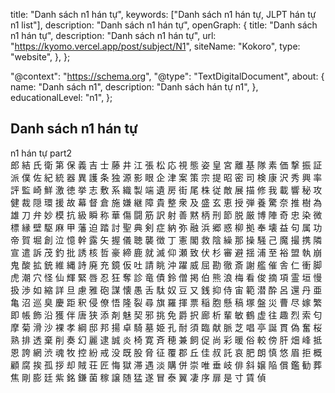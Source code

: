   title: "Danh sách n1 hán tự",
  keywords: ["Danh sách n1 hán tự, JLPT hán tự n1 list"],
  description: "Danh sách n1 hán tự",
  openGraph: {
    title: "Danh sách n1 hán tự",
    description: "Danh sách n1 hán tự",
    url: "https://kyomo.vercel.app/post/subject/N1",
    siteName: "Kokoro",
    type: "website",
  },
};

  "@context": "https://schema.org",
  "@type": "TextDigitalDocument",
  about: {
    name: "Danh sách n1",
    description: "Danh sách hán tự n1",
  },
  educationalLevel: "n1",
};

## Danh sách n1 hán tự

<Link href="/post/subject/N1_2">n1 hán tự part2</Link>
<br />

<Link href="/post/kanji/郎">郎</Link>
<Link href="/post/kanji/結">結</Link>
<Link href="/post/kanji/氏">氏</Link>
<Link href="/post/kanji/衛">衛</Link>
<Link href="/post/kanji/第">第</Link>
<Link href="/post/kanji/保">保</Link>
<Link href="/post/kanji/義">義</Link>
<Link href="/post/kanji/吉">吉</Link>
<Link href="/post/kanji/士">士</Link>
<Link href="/post/kanji/藤">藤</Link>
<Link href="/post/kanji/井">井</Link>
<Link href="/post/kanji/江">江</Link>
<Link href="/post/kanji/張">張</Link>
<Link href="/post/kanji/松">松</Link>
<Link href="/post/kanji/応">応</Link>
<Link href="/post/kanji/視">視</Link>
<Link href="/post/kanji/態">態</Link>
<Link href="/post/kanji/姿">姿</Link>
<Link href="/post/kanji/皇">皇</Link>
<Link href="/post/kanji/宮">宮</Link>
<Link href="/post/kanji/離">離</Link>
<Link href="/post/kanji/基">基</Link>
<Link href="/post/kanji/隊">隊</Link>
<Link href="/post/kanji/素">素</Link>
<Link href="/post/kanji/価">価</Link>
<Link href="/post/kanji/撃">撃</Link>
<Link href="/post/kanji/振">振</Link>
<Link href="/post/kanji/証">証</Link>
<Link href="/post/kanji/派">派</Link>
<Link href="/post/kanji/僕">僕</Link>
<Link href="/post/kanji/佐">佐</Link>
<Link href="/post/kanji/紀">紀</Link>
<Link href="/post/kanji/統">統</Link>
<Link href="/post/kanji/器">器</Link>
<Link href="/post/kanji/異">異</Link>
<Link href="/post/kanji/護">護</Link>
<Link href="/post/kanji/条">条</Link>
<Link href="/post/kanji/独">独</Link>
<Link href="/post/kanji/源">源</Link>
<Link href="/post/kanji/影">影</Link>
<Link href="/post/kanji/眼">眼</Link>
<Link href="/post/kanji/企">企</Link>
<Link href="/post/kanji/津">津</Link>
<Link href="/post/kanji/案">案</Link>
<Link href="/post/kanji/策">策</Link>
<Link href="/post/kanji/宗">宗</Link>
<Link href="/post/kanji/提">提</Link>
<Link href="/post/kanji/昭">昭</Link>
<Link href="/post/kanji/密">密</Link>
<Link href="/post/kanji/司">司</Link>
<Link href="/post/kanji/検">検</Link>
<Link href="/post/kanji/康">康</Link>
<Link href="/post/kanji/沢">沢</Link>
<Link href="/post/kanji/秀">秀</Link>
<Link href="/post/kanji/興">興</Link>
<Link href="/post/kanji/率">率</Link>
<Link href="/post/kanji/評">評</Link>
<Link href="/post/kanji/監">監</Link>
<Link href="/post/kanji/崎">崎</Link>
<Link href="/post/kanji/鮮">鮮</Link>
<Link href="/post/kanji/激">激</Link>
<Link href="/post/kanji/徳">徳</Link>
<Link href="/post/kanji/挙">挙</Link>
<Link href="/post/kanji/志">志</Link>
<Link href="/post/kanji/敷">敷</Link>
<Link href="/post/kanji/系">系</Link>
<Link href="/post/kanji/織">織</Link>
<Link href="/post/kanji/製">製</Link>
<Link href="/post/kanji/端">端</Link>
<Link href="/post/kanji/遺">遺</Link>
<Link href="/post/kanji/房">房</Link>
<Link href="/post/kanji/街">街</Link>
<Link href="/post/kanji/尾">尾</Link>
<Link href="/post/kanji/株">株</Link>
<Link href="/post/kanji/従">従</Link>
<Link href="/post/kanji/敵">敵</Link>
<Link href="/post/kanji/展">展</Link>
<Link href="/post/kanji/描">描</Link>
<Link href="/post/kanji/修">修</Link>
<Link href="/post/kanji/我">我</Link>
<Link href="/post/kanji/載">載</Link>
<Link href="/post/kanji/響">響</Link>
<Link href="/post/kanji/秘">秘</Link>
<Link href="/post/kanji/攻">攻</Link>
<Link href="/post/kanji/健">健</Link>
<Link href="/post/kanji/裁">裁</Link>
<Link href="/post/kanji/隠">隠</Link>
<Link href="/post/kanji/環">環</Link>
<Link href="/post/kanji/援">援</Link>
<Link href="/post/kanji/故">故</Link>
<Link href="/post/kanji/幕">幕</Link>
<Link href="/post/kanji/督">督</Link>
<Link href="/post/kanji/倉">倉</Link>
<Link href="/post/kanji/施">施</Link>
<Link href="/post/kanji/嫌">嫌</Link>
<Link href="/post/kanji/継">継</Link>
<Link href="/post/kanji/障">障</Link>
<Link href="/post/kanji/貴">貴</Link>
<Link href="/post/kanji/整">整</Link>
<Link href="/post/kanji/衆">衆</Link>
<Link href="/post/kanji/及">及</Link>
<Link href="/post/kanji/盛">盛</Link>
<Link href="/post/kanji/玄">玄</Link>
<Link href="/post/kanji/恵">恵</Link>
<Link href="/post/kanji/授">授</Link>
<Link href="/post/kanji/弾">弾</Link>
<Link href="/post/kanji/養">養</Link>
<Link href="/post/kanji/驚">驚</Link>
<Link href="/post/kanji/奈">奈</Link>
<Link href="/post/kanji/推">推</Link>
<Link href="/post/kanji/樹">樹</Link>
<Link href="/post/kanji/為">為</Link>
<Link href="/post/kanji/雄">雄</Link>
<Link href="/post/kanji/刀">刀</Link>
<Link href="/post/kanji/弁">弁</Link>
<Link href="/post/kanji/妙">妙</Link>
<Link href="/post/kanji/模">模</Link>
<Link href="/post/kanji/抗">抗</Link>
<Link href="/post/kanji/級">級</Link>
<Link href="/post/kanji/瞬">瞬</Link>
<Link href="/post/kanji/称">称</Link>
<Link href="/post/kanji/華">華</Link>
<Link href="/post/kanji/傷">傷</Link>
<Link href="/post/kanji/闘">闘</Link>
<Link href="/post/kanji/筋">筋</Link>
<Link href="/post/kanji/訳">訳</Link>
<Link href="/post/kanji/射">射</Link>
<Link href="/post/kanji/善">善</Link>
<Link href="/post/kanji/黙">黙</Link>
<Link href="/post/kanji/柄">柄</Link>
<Link href="/post/kanji/刑">刑</Link>
<Link href="/post/kanji/節">節</Link>
<Link href="/post/kanji/脱">脱</Link>
<Link href="/post/kanji/厳">厳</Link>
<Link href="/post/kanji/博">博</Link>
<Link href="/post/kanji/陣">陣</Link>
<Link href="/post/kanji/奇">奇</Link>
<Link href="/post/kanji/忠">忠</Link>
<Link href="/post/kanji/染">染</Link>
<Link href="/post/kanji/微">微</Link>
<Link href="/post/kanji/標">標</Link>
<Link href="/post/kanji/縁">縁</Link>
<Link href="/post/kanji/壁">壁</Link>
<Link href="/post/kanji/駆">駆</Link>
<Link href="/post/kanji/麻">麻</Link>
<Link href="/post/kanji/甲">甲</Link>
<Link href="/post/kanji/藩">藩</Link>
<Link href="/post/kanji/迫">迫</Link>
<Link href="/post/kanji/踏">踏</Link>
<Link href="/post/kanji/討">討</Link>
<Link href="/post/kanji/聖">聖</Link>
<Link href="/post/kanji/典">典</Link>
<Link href="/post/kanji/剣">剣</Link>
<Link href="/post/kanji/症">症</Link>
<Link href="/post/kanji/納">納</Link>
<Link href="/post/kanji/弥">弥</Link>
<Link href="/post/kanji/融">融</Link>
<Link href="/post/kanji/浜">浜</Link>
<Link href="/post/kanji/郷">郷</Link>
<Link href="/post/kanji/惑">惑</Link>
<Link href="/post/kanji/柳">柳</Link>
<Link href="/post/kanji/拠">拠</Link>
<Link href="/post/kanji/奉">奉</Link>
<Link href="/post/kanji/壊">壊</Link>
<Link href="/post/kanji/益">益</Link>
<Link href="/post/kanji/句">句</Link>
<Link href="/post/kanji/属">属</Link>
<Link href="/post/kanji/功">功</Link>
<Link href="/post/kanji/帝">帝</Link>
<Link href="/post/kanji/賀">賀</Link>
<Link href="/post/kanji/堀">堀</Link>
<Link href="/post/kanji/創">創</Link>
<Link href="/post/kanji/泣">泣</Link>
<Link href="/post/kanji/憶">憶</Link>
<Link href="/post/kanji/幹">幹</Link>
<Link href="/post/kanji/露">露</Link>
<Link href="/post/kanji/矢">矢</Link>
<Link href="/post/kanji/握">握</Link>
<Link href="/post/kanji/儀">儀</Link>
<Link href="/post/kanji/聴">聴</Link>
<Link href="/post/kanji/襲">襲</Link>
<Link href="/post/kanji/徴">徴</Link>
<Link href="/post/kanji/丁">丁</Link>
<Link href="/post/kanji/憲">憲</Link>
<Link href="/post/kanji/閣">閣</Link>
<Link href="/post/kanji/救">救</Link>
<Link href="/post/kanji/陰">陰</Link>
<Link href="/post/kanji/繰">繰</Link>
<Link href="/post/kanji/那">那</Link>
<Link href="/post/kanji/操">操</Link>
<Link href="/post/kanji/騒">騒</Link>
<Link href="/post/kanji/己">己</Link>
<Link href="/post/kanji/魔">魔</Link>
<Link href="/post/kanji/撮">撮</Link>
<Link href="/post/kanji/携">携</Link>
<Link href="/post/kanji/隣">隣</Link>
<Link href="/post/kanji/宣">宣</Link>
<Link href="/post/kanji/遣">遣</Link>
<Link href="/post/kanji/訴">訴</Link>
<Link href="/post/kanji/茂">茂</Link>
<Link href="/post/kanji/釣">釣</Link>
<Link href="/post/kanji/批">批</Link>
<Link href="/post/kanji/誘">誘</Link>
<Link href="/post/kanji/核">核</Link>
<Link href="/post/kanji/哲">哲</Link>
<Link href="/post/kanji/豪">豪</Link>
<Link href="/post/kanji/締">締</Link>
<Link href="/post/kanji/鹿">鹿</Link>
<Link href="/post/kanji/就">就</Link>
<Link href="/post/kanji/滅">滅</Link>
<Link href="/post/kanji/仰">仰</Link>
<Link href="/post/kanji/瀬">瀬</Link>
<Link href="/post/kanji/致">致</Link>
<Link href="/post/kanji/伏">伏</Link>
<Link href="/post/kanji/杉">杉</Link>
<Link href="/post/kanji/審">審</Link>
<Link href="/post/kanji/避">避</Link>
<Link href="/post/kanji/揺">揺</Link>
<Link href="/post/kanji/浦">浦</Link>
<Link href="/post/kanji/至">至</Link>
<Link href="/post/kanji/裕">裕</Link>
<Link href="/post/kanji/盟">盟</Link>
<Link href="/post/kanji/執">執</Link>
<Link href="/post/kanji/崩">崩</Link>
<Link href="/post/kanji/鬼">鬼</Link>
<Link href="/post/kanji/酸">酸</Link>
<Link href="/post/kanji/拡">拡</Link>
<Link href="/post/kanji/銃">銃</Link>
<Link href="/post/kanji/維">維</Link>
<Link href="/post/kanji/縄">縄</Link>
<Link href="/post/kanji/詩">詩</Link>
<Link href="/post/kanji/廃">廃</Link>
<Link href="/post/kanji/充">充</Link>
<Link href="/post/kanji/鏡">鏡</Link>
<Link href="/post/kanji/仮">仮</Link>
<Link href="/post/kanji/吐">吐</Link>
<Link href="/post/kanji/請">請</Link>
<Link href="/post/kanji/眺">眺</Link>
<Link href="/post/kanji/沖">沖</Link>
<Link href="/post/kanji/躍">躍</Link>
<Link href="/post/kanji/威">威</Link>
<Link href="/post/kanji/屈">屈</Link>
<Link href="/post/kanji/勘">勘</Link>
<Link href="/post/kanji/徹">徹</Link>
<Link href="/post/kanji/斎">斎</Link>
<Link href="/post/kanji/謝">謝</Link>
<Link href="/post/kanji/艦">艦</Link>
<Link href="/post/kanji/催">催</Link>
<Link href="/post/kanji/舎">舎</Link>
<Link href="/post/kanji/仁">仁</Link>
<Link href="/post/kanji/衝">衝</Link>
<Link href="/post/kanji/脚">脚</Link>
<Link href="/post/kanji/虎">虎</Link>
<Link href="/post/kanji/潮">潮</Link>
<Link href="/post/kanji/穴">穴</Link>
<Link href="/post/kanji/怪">怪</Link>
<Link href="/post/kanji/仙">仙</Link>
<Link href="/post/kanji/輝">輝</Link>
<Link href="/post/kanji/緊">緊</Link>
<Link href="/post/kanji/唇">唇</Link>
<Link href="/post/kanji/忍">忍</Link>
<Link href="/post/kanji/狂">狂</Link>
<Link href="/post/kanji/奪">奪</Link>
<Link href="/post/kanji/診">診</Link>
<Link href="/post/kanji/竜">竜</Link>
<Link href="/post/kanji/債">債</Link>
<Link href="/post/kanji/鈴">鈴</Link>
<Link href="/post/kanji/僧">僧</Link>
<Link href="/post/kanji/掲">掲</Link>
<Link href="/post/kanji/伯">伯</Link>
<Link href="/post/kanji/熊">熊</Link>
<Link href="/post/kanji/浪">浪</Link>
<Link href="/post/kanji/梅">梅</Link>
<Link href="/post/kanji/看">看</Link>
<Link href="/post/kanji/俊">俊</Link>
<Link href="/post/kanji/摘">摘</Link>
<Link href="/post/kanji/項">項</Link>
<Link href="/post/kanji/霊">霊</Link>
<Link href="/post/kanji/垣">垣</Link>
<Link href="/post/kanji/慢">慢</Link>
<Link href="/post/kanji/扱">扱</Link>
<Link href="/post/kanji/渉">渉</Link>
<Link href="/post/kanji/如">如</Link>
<Link href="/post/kanji/縮">縮</Link>
<Link href="/post/kanji/詳">詳</Link>
<Link href="/post/kanji/旦">旦</Link>
<Link href="/post/kanji/慮">慮</Link>
<Link href="/post/kanji/雅">雅</Link>
<Link href="/post/kanji/砲">砲</Link>
<Link href="/post/kanji/謀">謀</Link>
<Link href="/post/kanji/懐">懐</Link>
<Link href="/post/kanji/愚">愚</Link>
<Link href="/post/kanji/舌">舌</Link>
<Link href="/post/kanji/駄">駄</Link>
<Link href="/post/kanji/奴">奴</Link>
<Link href="/post/kanji/豆">豆</Link>
<Link href="/post/kanji/又">又</Link>
<Link href="/post/kanji/銭">銭</Link>
<Link href="/post/kanji/抑">抑</Link>
<Link href="/post/kanji/侍">侍</Link>
<Link href="/post/kanji/宙">宙</Link>
<Link href="/post/kanji/範">範</Link>
<Link href="/post/kanji/潜">潜</Link>
<Link href="/post/kanji/酔">酔</Link>
<Link href="/post/kanji/呂">呂</Link>
<Link href="/post/kanji/還">還</Link>
<Link href="/post/kanji/丹">丹</Link>
<Link href="/post/kanji/亜">亜</Link>
<Link href="/post/kanji/亀">亀</Link>
<Link href="/post/kanji/沼">沼</Link>
<Link href="/post/kanji/巡">巡</Link>
<Link href="/post/kanji/臭">臭</Link>
<Link href="/post/kanji/慶">慶</Link>
<Link href="/post/kanji/距">距</Link>
<Link href="/post/kanji/釈">釈</Link>
<Link href="/post/kanji/侵">侵</Link>
<Link href="/post/kanji/僚">僚</Link>
<Link href="/post/kanji/悟">悟</Link>
<Link href="/post/kanji/隆">隆</Link>
<Link href="/post/kanji/裂">裂</Link>
<Link href="/post/kanji/尋">尋</Link>
<Link href="/post/kanji/旗">旗</Link>
<Link href="/post/kanji/羅">羅</Link>
<Link href="/post/kanji/揮">揮</Link>
<Link href="/post/kanji/票">票</Link>
<Link href="/post/kanji/稲">稲</Link>
<Link href="/post/kanji/胞">胞</Link>
<Link href="/post/kanji/懸">懸</Link>
<Link href="/post/kanji/稿">稿</Link>
<Link href="/post/kanji/塚">塚</Link>
<Link href="/post/kanji/盤">盤</Link>
<Link href="/post/kanji/災">災</Link>
<Link href="/post/kanji/曹">曹</Link>
<Link href="/post/kanji/尽">尽</Link>
<Link href="/post/kanji/嫁">嫁</Link>
<Link href="/post/kanji/繁">繁</Link>
<Link href="/post/kanji/即">即</Link>
<Link href="/post/kanji/帳">帳</Link>
<Link href="/post/kanji/飾">飾</Link>
<Link href="/post/kanji/沿">沿</Link>
<Link href="/post/kanji/獲">獲</Link>
<Link href="/post/kanji/伴">伴</Link>
<Link href="/post/kanji/唐">唐</Link>
<Link href="/post/kanji/狭">狭</Link>
<Link href="/post/kanji/添">添</Link>
<Link href="/post/kanji/剤">剤</Link>
<Link href="/post/kanji/魅">魅</Link>
<Link href="/post/kanji/契">契</Link>
<Link href="/post/kanji/邪">邪</Link>
<Link href="/post/kanji/挑">挑</Link>
<Link href="/post/kanji/免">免</Link>
<Link href="/post/kanji/爵">爵</Link>
<Link href="/post/kanji/択">択</Link>
<Link href="/post/kanji/廊">廊</Link>
<Link href="/post/kanji/析">析</Link>
<Link href="/post/kanji/輩">輩</Link>
<Link href="/post/kanji/敏">敏</Link>
<Link href="/post/kanji/鶴">鶴</Link>
<Link href="/post/kanji/虚">虚</Link>
<Link href="/post/kanji/往">往</Link>
<Link href="/post/kanji/趣">趣</Link>
<Link href="/post/kanji/烈">烈</Link>
<Link href="/post/kanji/索">索</Link>
<Link href="/post/kanji/匂">匂</Link>
<Link href="/post/kanji/摩">摩</Link>
<Link href="/post/kanji/菊">菊</Link>
<Link href="/post/kanji/滑">滑</Link>
<Link href="/post/kanji/沙">沙</Link>
<Link href="/post/kanji/裸">裸</Link>
<Link href="/post/kanji/孝">孝</Link>
<Link href="/post/kanji/綱">綱</Link>
<Link href="/post/kanji/邸">邸</Link>
<Link href="/post/kanji/邦">邦</Link>
<Link href="/post/kanji/揚">揚</Link>
<Link href="/post/kanji/卓">卓</Link>
<Link href="/post/kanji/騎">騎</Link>
<Link href="/post/kanji/墓">墓</Link>
<Link href="/post/kanji/姫">姫</Link>
<Link href="/post/kanji/孔">孔</Link>
<Link href="/post/kanji/耐">耐</Link>
<Link href="/post/kanji/須">須</Link>
<Link href="/post/kanji/臨">臨</Link>
<Link href="/post/kanji/献">献</Link>
<Link href="/post/kanji/脈">脈</Link>
<Link href="/post/kanji/芝">芝</Link>
<Link href="/post/kanji/唱">唱</Link>
<Link href="/post/kanji/亭">亭</Link>
<Link href="/post/kanji/誕">誕</Link>
<Link href="/post/kanji/貫">貫</Link>
<Link href="/post/kanji/偽">偽</Link>
<Link href="/post/kanji/奮">奮</Link>
<Link href="/post/kanji/桜">桜</Link>
<Link href="/post/kanji/熟">熟</Link>
<Link href="/post/kanji/排">排</Link>
<Link href="/post/kanji/透">透</Link>
<Link href="/post/kanji/棄">棄</Link>
<Link href="/post/kanji/削">削</Link>
<Link href="/post/kanji/奏">奏</Link>
<Link href="/post/kanji/幻">幻</Link>
<Link href="/post/kanji/麗">麗</Link>
<Link href="/post/kanji/逮">逮</Link>
<Link href="/post/kanji/誠">誠</Link>
<Link href="/post/kanji/炎">炎</Link>
<Link href="/post/kanji/椅">椅</Link>
<Link href="/post/kanji/寛">寛</Link>
<Link href="/post/kanji/斉">斉</Link>
<Link href="/post/kanji/穂">穂</Link>
<Link href="/post/kanji/兼">兼</Link>
<Link href="/post/kanji/飼">飼</Link>
<Link href="/post/kanji/促">促</Link>
<Link href="/post/kanji/尚">尚</Link>
<Link href="/post/kanji/彩">彩</Link>
<Link href="/post/kanji/暖">暖</Link>
<Link href="/post/kanji/俗">俗</Link>
<Link href="/post/kanji/較">較</Link>
<Link href="/post/kanji/傍">傍</Link>
<Link href="/post/kanji/肝">肝</Link>
<Link href="/post/kanji/畑">畑</Link>
<Link href="/post/kanji/峰">峰</Link>
<Link href="/post/kanji/抵">抵</Link>
<Link href="/post/kanji/恩">恩</Link>
<Link href="/post/kanji/誇">誇</Link>
<Link href="/post/kanji/網">網</Link>
<Link href="/post/kanji/渋">渋</Link>
<Link href="/post/kanji/魂">魂</Link>
<Link href="/post/kanji/牧">牧</Link>
<Link href="/post/kanji/控">控</Link>
<Link href="/post/kanji/紛">紛</Link>
<Link href="/post/kanji/戒">戒</Link>
<Link href="/post/kanji/没">没</Link>
<Link href="/post/kanji/既">既</Link>
<Link href="/post/kanji/股">股</Link>
<Link href="/post/kanji/脅">脅</Link>
<Link href="/post/kanji/征">征</Link>
<Link href="/post/kanji/覆">覆</Link>
<Link href="/post/kanji/郡">郡</Link>
<Link href="/post/kanji/丘">丘</Link>
<Link href="/post/kanji/佳">佳</Link>
<Link href="/post/kanji/叔">叔</Link>
<Link href="/post/kanji/託">託</Link>
<Link href="/post/kanji/哀">哀</Link>
<Link href="/post/kanji/肥">肥</Link>
<Link href="/post/kanji/朗">朗</Link>
<Link href="/post/kanji/慎">慎</Link>
<Link href="/post/kanji/悠">悠</Link>
<Link href="/post/kanji/眉">眉</Link>
<Link href="/post/kanji/拒">拒</Link>
<Link href="/post/kanji/概">概</Link>
<Link href="/post/kanji/顧">顧</Link>
<Link href="/post/kanji/腐">腐</Link>
<Link href="/post/kanji/挨">挨</Link>
<Link href="/post/kanji/孤">孤</Link>
<Link href="/post/kanji/拶">拶</Link>
<Link href="/post/kanji/却">却</Link>
<Link href="/post/kanji/賊">賊</Link>
<Link href="/post/kanji/荘">荘</Link>
<Link href="/post/kanji/匠">匠</Link>
<Link href="/post/kanji/悔">悔</Link>
<Link href="/post/kanji/獄">獄</Link>
<Link href="/post/kanji/滞">滞</Link>
<Link href="/post/kanji/遇">遇</Link>
<Link href="/post/kanji/淡">淡</Link>
<Link href="/post/kanji/購">購</Link>
<Link href="/post/kanji/併">併</Link>
<Link href="/post/kanji/崇">崇</Link>
<Link href="/post/kanji/唯">唯</Link>
<Link href="/post/kanji/垂">垂</Link>
<Link href="/post/kanji/岐">岐</Link>
<Link href="/post/kanji/俳">俳</Link>
<Link href="/post/kanji/斜">斜</Link>
<Link href="/post/kanji/嬢">嬢</Link>
<Link href="/post/kanji/陥">陥</Link>
<Link href="/post/kanji/償">償</Link>
<Link href="/post/kanji/鑑">鑑</Link>
<Link href="/post/kanji/勧">勧</Link>
<Link href="/post/kanji/葬">葬</Link>
<Link href="/post/kanji/焦">焦</Link>
<Link href="/post/kanji/剛">剛</Link>
<Link href="/post/kanji/膨">膨</Link>
<Link href="/post/kanji/廷">廷</Link>
<Link href="/post/kanji/紫">紫</Link>
<Link href="/post/kanji/銘">銘</Link>
<Link href="/post/kanji/鎌">鎌</Link>
<Link href="/post/kanji/菌">菌</Link>
<Link href="/post/kanji/稼">稼</Link>
<Link href="/post/kanji/譲">譲</Link>
<Link href="/post/kanji/随">随</Link>
<Link href="/post/kanji/猛">猛</Link>
<Link href="/post/kanji/遂">遂</Link>
<Link href="/post/kanji/冒">冒</Link>
<Link href="/post/kanji/泰">泰</Link>
<Link href="/post/kanji/翼">翼</Link>
<Link href="/post/kanji/凄">凄</Link>
<Link href="/post/kanji/序">序</Link>
<Link href="/post/kanji/扉">扉</Link>
<Link href="/post/kanji/是">是</Link>
<Link href="/post/kanji/寸">寸</Link>
<Link href="/post/kanji/賃">賃</Link>
<Link href="/post/kanji/偵">偵</Link>